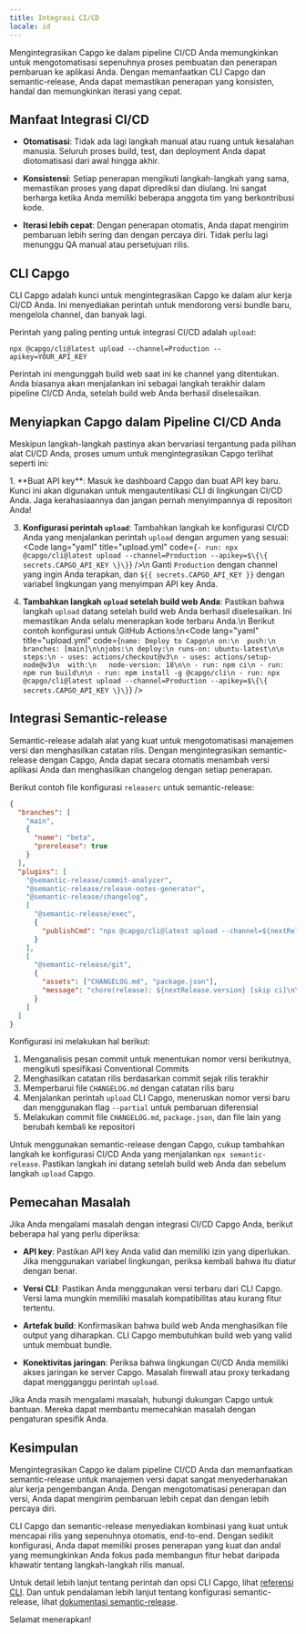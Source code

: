 ```yaml
---
title: Integrasi CI/CD
locale: id
---
```



Mengintegrasikan Capgo ke dalam pipeline CI/CD Anda memungkinkan untuk mengotomatisasi sepenuhnya proses pembuatan dan penerapan pembaruan ke aplikasi Anda. Dengan memanfaatkan CLI Capgo dan semantic-release, Anda dapat memastikan penerapan yang konsisten, handal dan memungkinkan iterasi yang cepat.

## Manfaat Integrasi CI/CD

- **Otomatisasi**: Tidak ada lagi langkah manual atau ruang untuk kesalahan manusia. Seluruh proses build, test, dan deployment Anda dapat diotomatisasi dari awal hingga akhir.

- **Konsistensi**: Setiap penerapan mengikuti langkah-langkah yang sama, memastikan proses yang dapat diprediksi dan diulang. Ini sangat berharga ketika Anda memiliki beberapa anggota tim yang berkontribusi kode.

- **Iterasi lebih cepat**: Dengan penerapan otomatis, Anda dapat mengirim pembaruan lebih sering dan dengan percaya diri. Tidak perlu lagi menunggu QA manual atau persetujuan rilis.

## CLI Capgo

CLI Capgo adalah kunci untuk mengintegrasikan Capgo ke dalam alur kerja CI/CD Anda. Ini menyediakan perintah untuk mendorong versi bundle baru, mengelola channel, dan banyak lagi.

Perintah yang paling penting untuk integrasi CI/CD adalah `upload`:

```shell
npx @capgo/cli@latest upload --channel=Production --apikey=YOUR_API_KEY
```

Perintah ini mengunggah build web saat ini ke channel yang ditentukan. Anda biasanya akan menjalankan ini sebagai langkah terakhir dalam pipeline CI/CD Anda, setelah build web Anda berhasil diselesaikan.

## Menyiapkan Capgo dalam Pipeline CI/CD Anda

Meskipun langkah-langkah pastinya akan bervariasi tergantung pada pilihan alat CI/CD Anda, proses umum untuk mengintegrasikan Capgo terlihat seperti ini:

<Steps>
1. **Buat API key**: Masuk ke dashboard Capgo dan buat API key baru. Kunci ini akan digunakan untuk mengautentikasi CLI di lingkungan CI/CD Anda. Jaga kerahasiaannya dan jangan pernah menyimpannya di repositori Anda!

3. **Konfigurasi perintah `upload`**: Tambahkan langkah ke konfigurasi CI/CD Anda yang menjalankan perintah `upload` dengan argumen yang sesuai: <Code lang="yaml" title="upload.yml" code={`- run: npx @capgo/cli@latest upload --channel=Production --apikey=$\{\{ secrets.CAPGO_API_KEY \}\}`} />\n Ganti `Production` dengan channel yang ingin Anda terapkan, dan `${{ secrets.CAPGO_API_KEY }}` dengan variabel lingkungan yang menyimpan API key Anda.

4. **Tambahkan langkah `upload` setelah build web Anda**: Pastikan bahwa langkah `upload` datang setelah build web Anda berhasil diselesaikan. Ini memastikan Anda selalu menerapkan kode terbaru Anda.\n  Berikut contoh konfigurasi untuk GitHub Actions:\n<Code lang="yaml" title="upload.yml" code={`name: Deploy to Capgo\n on:\n  push:\n   branches: [main]\n\njobs:\n deploy:\n runs-on: ubuntu-latest\n\n steps:\n - uses: actions/checkout@v3\n - uses: actions/setup-node@v3\n  with:\n   node-version: 18\n\n - run: npm ci\n - run: npm run build\n\n - run: npm install -g @capgo/cli\n - run: npx @capgo/cli@latest upload --channel=Production --apikey=$\{\{ secrets.CAPGO_API_KEY \}\}`} />

</Steps>

## Integrasi Semantic-release

Semantic-release adalah alat yang kuat untuk mengotomatisasi manajemen versi dan menghasilkan catatan rilis. Dengan mengintegrasikan semantic-release dengan Capgo, Anda dapat secara otomatis menambah versi aplikasi Anda dan menghasilkan changelog dengan setiap penerapan.

Berikut contoh file konfigurasi `releaserc` untuk semantic-release:

```json
{
  "branches": [
    "main",
    {
      "name": "beta",
      "prerelease": true
    }
  ],
  "plugins": [
    "@semantic-release/commit-analyzer",
    "@semantic-release/release-notes-generator",
    "@semantic-release/changelog",
    [
      "@semantic-release/exec",
      {
        "publishCmd": "npx @capgo/cli@latest upload --channel=${nextRelease.channel} --apikey=YOUR_API_KEY --partial"
      }
    ],
    [
      "@semantic-release/git",
      {
        "assets": ["CHANGELOG.md", "package.json"],
        "message": "chore(release): ${nextRelease.version} [skip ci]\n\n${nextRelease.notes}"
      }
    ]
  ]
}
```

Konfigurasi ini melakukan hal berikut:

1. Menganalisis pesan commit untuk menentukan nomor versi berikutnya, mengikuti spesifikasi Conventional Commits
2. Menghasilkan catatan rilis berdasarkan commit sejak rilis terakhir
3. Memperbarui file `CHANGELOG.md` dengan catatan rilis baru
4. Menjalankan perintah `upload` CLI Capgo, meneruskan nomor versi baru dan menggunakan flag `--partial` untuk pembaruan diferensial
5. Melakukan commit file `CHANGELOG.md`, `package.json`, dan file lain yang berubah kembali ke repositori

Untuk menggunakan semantic-release dengan Capgo, cukup tambahkan langkah ke konfigurasi CI/CD Anda yang menjalankan `npx semantic-release`. Pastikan langkah ini datang setelah build web Anda dan sebelum langkah `upload` Capgo.

## Pemecahan Masalah

Jika Anda mengalami masalah dengan integrasi CI/CD Capgo Anda, berikut beberapa hal yang perlu diperiksa:

- **API key**: Pastikan API key Anda valid dan memiliki izin yang diperlukan. Jika menggunakan variabel lingkungan, periksa kembali bahwa itu diatur dengan benar.

- **Versi CLI**: Pastikan Anda menggunakan versi terbaru dari CLI Capgo. Versi lama mungkin memiliki masalah kompatibilitas atau kurang fitur tertentu.

- **Artefak build**: Konfirmasikan bahwa build web Anda menghasilkan file output yang diharapkan. CLI Capgo membutuhkan build web yang valid untuk membuat bundle.

- **Konektivitas jaringan**: Periksa bahwa lingkungan CI/CD Anda memiliki akses jaringan ke server Capgo. Masalah firewall atau proxy terkadang dapat mengganggu perintah `upload`.

Jika Anda masih mengalami masalah, hubungi dukungan Capgo untuk bantuan. Mereka dapat membantu memecahkan masalah dengan pengaturan spesifik Anda.

## Kesimpulan

Mengintegrasikan Capgo ke dalam pipeline CI/CD Anda dan memanfaatkan semantic-release untuk manajemen versi dapat sangat menyederhanakan alur kerja pengembangan Anda. Dengan mengotomatisasi penerapan dan versi, Anda dapat mengirim pembaruan lebih cepat dan dengan lebih percaya diri.

CLI Capgo dan semantic-release menyediakan kombinasi yang kuat untuk mencapai rilis yang sepenuhnya otomatis, end-to-end. Dengan sedikit konfigurasi, Anda dapat memiliki proses penerapan yang kuat dan andal yang memungkinkan Anda fokus pada membangun fitur hebat daripada khawatir tentang langkah-langkah rilis manual.

Untuk detail lebih lanjut tentang perintah dan opsi CLI Capgo, lihat [referensi CLI](/docs/cli/overview). Dan untuk pendalaman lebih lanjut tentang konfigurasi semantic-release, lihat [dokumentasi semantic-release](https://github.com/semantic-release/semantic-release).

Selamat menerapkan!